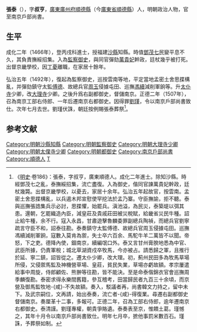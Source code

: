 {{Otheruses|張泰|other=同名或類似名的其它條目描述}}
{{明清人物信息框
| 姓名 = 張泰
| 原名 =
| 圖片名稱 = 
| 圖片大小 = 220px
| 圖片說明 = 
| 最高職務 = 南京戶部尚書
| 國家 = 大明
| 爵位 =
| 籍貫 = [[廣東承宣布政使司|廣東承宣布政使司]][[廣州府|廣州府]][[順德縣|順德縣]]
| 族裔 = 
| 字號 = 字叔亨
| 室名 = 
| 諡號 = 
| 出生日期 = 生年不詳
| 出生地點 = 
| 逝世日期 = 正德四年（1509年）
| 逝世地點 = 
| 墓葬 =
| 配偶 =
| 親屬 = 
| 出身 = 
*成化二年（1466年）丙戌科同進士出身
| 經歷 = 
| 著作 =
}}

'''張泰'''（{{bd|？||1509年||Z}}），字'''叔亨'''，[[廣東承宣布政使司|廣東]][[廣州府|廣州府]][[順德縣|順德縣]]（今[[廣東省|廣東省]][[順德縣|順德縣]]）人，明朝政治人物，官至南京戶部尚書。

==生平==
成化二年（1466年），登丙戌科進士，授福建[[沙縣|沙縣]]知縣。時值[[鄧茂七|鄧茂七]]民變平息不久，其負責撫綏招集。入為[[監察御史|監察御史]]，與同官彈劾[[萬貴妃|萬貴妃]]幹政，廷杖幾乎被打死。出督京畿學校，因[[丁憂|丁憂]]離職，在家居十餘年。

弘治五年（1492年），復起為監察御史，巡按雲南等地，平定當地孟密土舍思揲構亂，并彈劾鎮守太監[[傅德|傅德]]、故總兵官[[周玉|周玉]]侵據屯田、巡撫[[馮續|馮續]]減削軍餉等。升[[太仆寺|太仆寺]]少卿，改[[大理寺|大理寺]]少卿。之後升爲右副都御史，督儲南京。正德二年（1507年），召為南京工部右侍郎、一年后遷南京右都御史。因得罪[[劉瑾|劉瑾]]，令以南京戶部尚書致仕。次年七月去世。劉瑾伏誅，朝廷按例賜張泰葬祭<ref>《[[明史|明史]]·卷186》：張泰，字叔亨，廣東順德人。成化二年進士。除知沙縣。時經鄧茂七之亂，泰撫綏招集，流亡盡復。入為御史，偕同官諫萬貴妃幹政，廷杖幾斃。出督京畿學校，以憂去，家居十余年。弘治五年起故官，按雲南。孟密土舍思揲構亂，以兵遏木邦宣慰使罕挖法於孟乃寨。守臣撫諭，拒不聽。泰與巡撫張誥集兵示必討，思揲懼，始罷兵。滇池溢，為民災，泰築堤以弭其患。還朝，乞罷織造內臣，減皇莊及貴戚莊田被災稅賦，給畿省災民牛種。詔止給牛種，余不行。寇入永昌，甘肅遊擊魯麟委罪副總兵陶禎，而總兵官劉寧疏言守臣不和，詔泰往勘。泰奏鎮守太監傅德、故總兵官周玉侵據屯田。巡撫馮續減削軍餉，寇數入莫肯為禦，失士卒六百余、馬駝牛羊二萬皆不以聞。帝怒，下之吏。德降內使，錮南京，續編氓口外。泰又言甘州膏腴地悉為中官、武臣所據，仍責軍稅；城北草湖資戍卒牧馬，今亦被占。請悉歸之軍，且推行於延、寧二鎮，詔皆從之。遷太仆少卿，改大理。初，薊州民田多為牧馬草場所侵，又侵禦馬監及神機營草場、皇莊，貧民失業，草場亦虧故額。孝宗屢遣給事中周旋，侍郎顧佐、熊翀等往勘，皆不能決。至是命泰偕錦衣官會巡撫周季麟復勘。泰密求得永樂間舊籍，參互稽考，田當歸民者九百三十余頃，而京營及御馬監牧地-{咸}-不失故額。奏入，駁議者再，尚書韓文力持之，留中未下。及武宗嗣位，文再請，始出泰奏，流亡者-{咸}-得復業。尋遷右副都御史督儲南京。奏厘革十二事，多報可。正德二年，召為工部右侍郎，逾年遷南京右都御史。泰清謹。劉瑾專權，朝貴爭賂遺。泰奏表至京，惟饋土葛。瑾憾之，其年十月令以南京戶部尚書致仕。明年七月卒，摭他事罰米數百石。瑾誅，予葬祭如制。</ref>。

==参考文献==
{{wikisource|明史/卷186}}
{{Reflist}}

{{成化二年丙戌科殿試金榜}}
{{DEFAULTSORT:Zhang張}}
[[Category:明朝沙縣知縣|Category:明朝沙縣知縣]]
[[Category:明朝監察御史|Category:明朝監察御史]]
[[Category:明朝大理寺少卿|Category:明朝大理寺少卿]]
[[Category:明朝太僕寺少卿|Category:明朝太僕寺少卿]]
[[Category:明朝都御史|Category:明朝都御史]]
[[Category:南京戶部尚書|Category:南京戶部尚書]]
[[Category:順德人|Category:順德人]]
[[Category:張姓|T]]